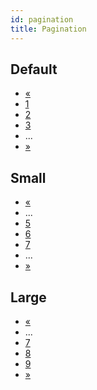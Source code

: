 ```yaml
---
id: pagination
title: Pagination
---
```



## Default

<Playground>
  <ul class="pagination">
    <li class="pagination__item disabled">
      <a class="pagination__link" href="#url">
        &laquo;
      </a>
    </li>
    <li class="pagination__item">
      <a class="pagination__link" href="#url">
        1
      </a>
    </li>
    <li class="pagination__item pagination__item--active">
      <a class="pagination__link" href="#url">
        2
      </a>
    </li>
    <li class="pagination__item">
      <a class="pagination__link" href="#url">
        3
      </a>
    </li>
    <li class="pagination__item">
      <span>...</span>
    </li>
    <li class="pagination__item">
      <a class="pagination__link" href="#url">
        &raquo;
      </a>
    </li>
  </ul>
</Playground>

## Small

<Playground>
  <ul class="pagination pagination--sm">
    <li class="pagination__item">
      <a class="pagination__link" href="#url">
        &laquo;
      </a>
    </li>
    <li class="pagination__item">
      <span>...</span>
    </li>
    <li class="pagination__item">
      <a class="pagination__link" href="#url">
        5
      </a>
    </li>
    <li class="pagination__item pagination__item--active">
      <a class="pagination__link" href="#url">
        6
      </a>
    </li>
    <li class="pagination__item">
      <a class="pagination__link" href="#url">
        7
      </a>
    </li>
    <li class="pagination__item">
      <span>...</span>
    </li>
    <li class="pagination__item">
      <a class="pagination__link" href="#url">
        &raquo;
      </a>
    </li>
  </ul>
</Playground>

## Large

<Playground>
  <ul class="pagination pagination--lg">
    <li class="pagination__item">
      <a class="pagination__link" href="#url">
        &laquo;
      </a>
    </li>
    <li class="pagination__item">
      <span>...</span>
    </li>
    <li class="pagination__item">
      <a class="pagination__link" href="#url">
        7
      </a>
    </li>
    <li class="pagination__item">
      <a class="pagination__link" href="#url">
        8
      </a>
    </li>
    <li class="pagination__item pagination__item--active">
      <a class="pagination__link" href="#url">
        9
      </a>
    </li>
    <li class="pagination__item disabled">
      <a class="pagination__link" href="#url">
        &raquo;
      </a>
    </li>
  </ul>
</Playground>
